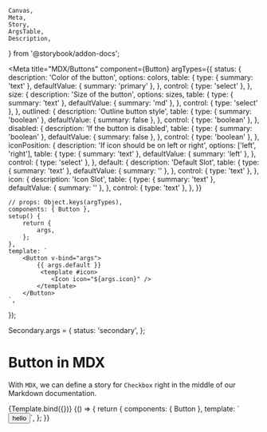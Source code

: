 <!-- Button.stories.mdx -->

    Canvas,
    Meta,
    Story,
    ArgsTable,
    Description,
} from '@storybook/addon-docs';




<Meta
    title="MDX/Buttons"
    component={Button}
    argTypes={{
        status: {
            description: 'Color of the button',
            options: colors,
            table: {
                type: { summary: 'text' },
                defaultValue: { summary: 'primary' },
            },
            control: { type: 'select' },
        },
        size: {
            description: 'Size of the button',
            options: sizes,
            table: {
                type: { summary: 'text' },
                defaultValue: { summary: 'md' },
            },
            control: { type: 'select' },
        },
        outlined: {
            description: 'Outline button style',
            table: {
                type: { summary: 'boolean' },
                defaultValue: { summary: false },
            },
            control: { type: 'boolean' },
        },
        disabled: {
            description: 'If the button is disabled',
            table: {
                type: { summary: 'boolean' },
                defaultValue: { summary: false },
            },
            control: { type: 'boolean' },
        },
        iconPosition: {
            description: 'If icon should be on left or right',
            options: ['left', 'right'],
            table: {
                type: { summary: 'text' },
                defaultValue: { summary: 'left' },
            },
            control: { type: 'select' },
        },
        default: {
            description: 'Default Slot',
            table: {
                type: { summary: 'text' },
                defaultValue: { summary: '' },
            },
            control: { type: 'text' },
        },
        icon: {
            description: 'Icon Slot',
            table: {
                type: { summary: 'text' },
                defaultValue: { summary: '' },
            },
            control: { type: 'text' },
        },
    }}
></Meta>

    // props: Object.keys(argTypes),
    components: { Button },
    setup() {
        return {
            args,
        };
    },
    template: `
        <Button v-bind="args">
            {{ args.default }}
             <template #icon>
                <Icon icon="${args.icon}" />
            </template>
        </Button>
    `,
});

Secondary.args = {
    status: 'secondary',
};

# Button in MDX

With `MDX`, we can define a story for `Checkbox` right in the middle of our
Markdown documentation.

<Description of={Button} />

<Canvas>
    <Story
        name="Primary"
        args={{
            status: 'primary',
            size: 'md',
            disabled: false,
            outlined: false,
            isFullWidth: false,
            iconPosition: 'left',
            default: 'Hello There',
            icon: 'envelope',
        }}
    >
        {Template.bind({})}
    </Story>
</Canvas>

<Canvas>
    <Story name="Secondary">
        {() => {
            return {
                components: { Button },
                template: `<Button v-bind="args">hello
                    </Button>`,
            };
        }}
    </Story>
</Canvas>
